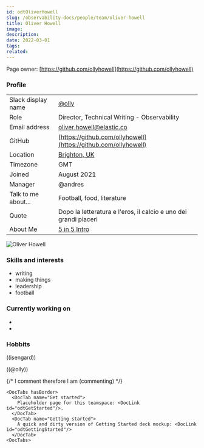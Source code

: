 ---
id: odtOliverHowell
slug: /observability-docs/people/team/oliver-howell
title: Oliver Howell
image:
description:
date: 2022-03-01
tags:
related:
---

Page owner: [https://github.com/ollyhowell](https://github.com/ollyhowell)

### Profile


|       |              |
| ----- |------------- |
| Slack display name | [@olly](https://elastic.slack.com/archives/D02ANNM9W74) |
| Role | Director, Technical Writing - Observability |
| Email address | oliver.howell@elastic.co |
| GitHub | [https://github.com/ollyhowell](https://github.com/ollyhowell) |
| Location | [Brighton, UK](https://www.google.com/maps/place/Brighton/@50.837397,-0.1762293,12z/data=!3m1!4b1!4m5!3m4!1s0x48758509f6294167:0x9cc6af7a727d0ef9!8m2!3d50.8229402!4d-0.1362672)|
| Timezone | GMT |
| Joined | August 2021 |
| Manager | @andres |
| Talk to me about... | Football, food, literature |
| Quote | Dopo la letteratura e l'eros, il calcio e uno dei grandi piaceri |
| About Me | [5 in 5 Intro](https://docs.google.com/presentation/d/1s7qKG_lOrKByTb-HJKI_46dxXGf77TAx/edit#slide=id.g11804130a29_0_0) |

<DocCallOut color="warning" title="We should pull from Slack API for some of this content" />

![Oliver Howell](../../images/OliverHowell-Headshot_2000.jpg)

### Skills and interests

* writing
* making things
* leadership
* football

### Currently working on

* <DocLink id="odtOnboarding20" />
* <DocLink id="odtUserSurvey" />

### Hobbits

<DocAccordion buttonContent="Where are they taking them?">

((isengard))

</DocAccordion>

<DocAccordion buttonContent="Who is taking them?">

((@olly))

</DocAccordion>

{/* I comment therefore I am (commenting) */}

    <DocTabs hasBorder>
      <DocTab name="Get started">
        Placeholder page for this teamspace: <DocLink id="odtGetStarted"/>.
      </DocTab>
      <DocTab name="Getting started">
        A quick and dirty version of Getting Started deck mockup: <DocLink id="odtGettingStarted"/>
      </DocTab>
    <DocTabs>
